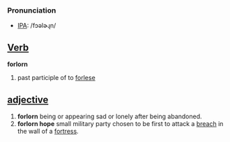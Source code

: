 ===Pronunciation===
*[[IPA]]: /fɔəlɚɻn/
== [[Verb]] ==
'''forlorn'''
# past participle of to [[forlese]]
== [[adjective]] ==
#'''forlorn''' being or appearing sad or lonely after being abandoned.
#'''forlorn hope''' small military party chosen to be first to attack a [[breach]] in the wall of a [[fortress]].